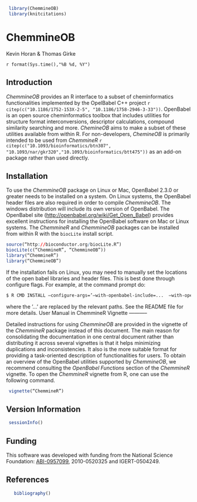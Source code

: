 <!--
%\VignetteEngine{knitr::knitr}
%\VignetteIndexEntry{ChemmineOB}
-->

```r
 library(ChemmineOB) 
 library(knitcitations)
```

ChemmineOB
==========

Kevin Horan & Thomas Girke

`r format(Sys.time(),"%B %d, %Y")`

Introduction
-----------

*ChemmineOB* provides an R interface to a subset of
cheminformatics functionalities implemented by the OpelBabel C++ project
`r citep(c("10.1186/1752-153X-2-5", "10.1186/1758-2946-3-33"))`. OpenBabel is an open source
cheminformatics toolbox that includes utilities for structure format
interconversions, descriptor calculations, compound similarity searching
and more. *ChemineOB* aims to make a subset of these
utilities available from within R. For non-developers,
*ChemineOB* is primarily intended to be used from
*ChemmineR* `r citep(c("10.1093/bioinformatics/btn307", "10.1093/nar/gkr320","10.1093/bioinformatics/btt475"))`
as an add-on package rather than used directly.

Installation
-----------

To use the *ChemmineOB* package on Linux or Mac, OpenBabel
2.3.0 or greater needs to be installed on a system. On Linux systems,
the OpenBabel header files are also required in order to compile *ChemmineOB*. The windows distribution
will include its own version of OpenBabel. The OpenBabel site
(<http://openbabel.org/wiki/Get_Open_Babel>) provides excellent
instructions for installing the OpenBabel software on Mac or Linux
systems. The *ChemmineR* and *ChemmineOB*
packages can be installed from within R with the
`biocLite` install script.

```r
source(“http://bioconductor.org/biocLite.R”) 
biocLite(c(“ChemmineR”, “ChemmineOB”)) 
library(“ChemmineR”) 
library(“ChemmineOB”) 
```


If the installation fails on Linux, you may need to manually set the
locations of the open babel libraries and header files. This is best
done through configure flags. For example, at the command prompt do:

```Bash
$ R CMD INSTALL –configure-args=’–with-openbabel-include=...  –with-openbabel-lib=...’ <ChemmineOB package file>
```

where the ’…’ are replaced by the relevant paths. See the README file
for more details.
User Manual in ChemmineR Vignette
-----------

Detailed instructions for using *ChemmineOB* are provided
in the vignette of the *ChemmineR* package instead of this
document. The main reason for consolidating the documentation in one
central document rather than distributing it across several vignettes is
that it helps minimizing duplications and inconsistencies. It also is
the more suitable format for providing a task-oriented description of
functionalities for users. To obtain an overview of the OpenBabel
utilities supported by *ChemmineOB*, we recommend
consulting the *OpenBabel Functions* section of the
*ChemmineR* vignette. To open the *ChemmineR*
vignette from R, one can use the following command.

```r
 vignette(“ChemmineR”) 
```

Version Information
-----------

```r
 sessionInfo()
```

Funding
-----------

This software was developed with funding from the National Science
Foundation:
[ABI-0957099](http://www.nsf.gov/awardsearch/showAward.do?AwardNumber=0957099),
2010-0520325 and IGERT-0504249.

References
-----------
```r
   bibliography()
```
